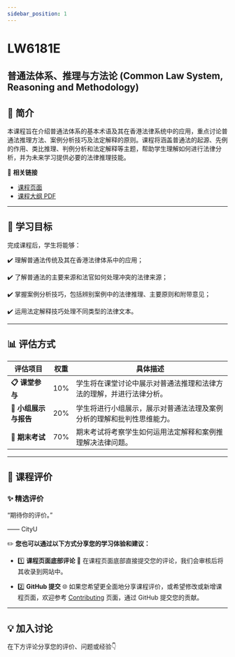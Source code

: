 ```yaml
---
sidebar_position: 1
---
```


# LW6181E
## 普通法体系、推理与方法论 (Common Law System, Reasoning and Methodology)

## **📘 简介**
本课程旨在介绍普通法体系的基本术语及其在香港法律系统中的应用，重点讨论普通法推理方法、案例分析技巧及法定解释的原则。课程将涵盖普通法的起源、先例的作用、类比推理、判例分析和法定解释等主题，帮助学生理解如何进行法律分析，并为未来学习提供必要的法律推理技能。

🔗 **相关链接**
- [课程页面](https://www.cityu.edu.hk/catalogue/pg/202425/course/LW6181E.htm)
- [课程大纲 PDF](https://www.cityu.edu.hk/catalogue/pg/202425/course/LW6181E.pdf)

---

## **🎯 学习目标**

完成课程后，学生将能够：

✔️ 理解普通法传统及其在香港法律体系中的应用；

✔️ 了解普通法的主要来源和法官如何处理冲突的法律来源；

✔️ 掌握案例分析技巧，包括辨别案例中的法律推理、主要原则和附带意见；

✔️ 运用法定解释技巧处理不同类型的法律文本。

---

## **📊 评估方式**

| **评估项目**          | **权重** | **具体描述**                                                                                       |
|----------------------|---------|---------------------------------------------------------------------------------------------------|
| **📋 课堂参与**       | 10%     | 学生将在课堂讨论中展示对普通法推理和法律方法的理解，并进行法律分析。                              |
| **📂 小组展示与报告** | 20%     | 学生将进行小组展示，展示对普通法法理及案例分析的理解和批判性思维能力。                             |
| **📂 期末考试**       | 70%     | 期末考试将考察学生如何运用法定解释和案例推理解决法律问题。                                        |

---

## **💬 课程评价**

### ✨ **精选评价**
<div className={commentStyles.commentBox}>
    <p className={commentStyles.commentText}>
        “期待你的评价。”
    </p>
    <p className={commentStyles.commentAuthor}>—— CityU</p>
</div>

✏️ **您也可以通过以下方式分享您的学习体验和建议：**

- 1️⃣ **课程页面底部评论**
💬 在课程页面底部直接提交您的评论，我们会审核后将其收录到网站中。

- 2️⃣ **GitHub 提交**
🌐 如果您希望更全面地分享课程评价，或希望修改或新增课程页面，欢迎参考 [Contributing](https://penjc.github.io/CityU/contributing) 页面，通过 GitHub 提交您的贡献。

---

## **💡 加入讨论**

在下方评论分享您的评价、问题或经验👇
<Utterances />